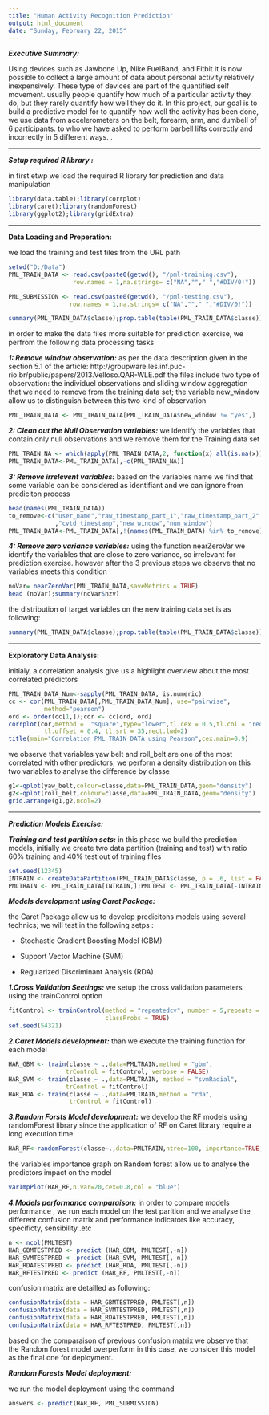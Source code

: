 ```yaml
---
title: "Human Activity Recognition Prediction"
output: html_document
date: "Sunday, February 22, 2015"
---
```


***Executive Summary:***

Using devices such as Jawbone Up, Nike FuelBand, and Fitbit it is now possible to collect a large amount of data about personal activity relatively inexpensively. These type of devices are part of the quantified self movement. usually people  quantify how much of a particular activity they do, but they rarely quantify how well they do it. In this project, our goal is to build a predictive model for to quantify how well the activity has been done, we use data from accelerometers on the belt, forearm, arm, and dumbell of 6 participants. to who we have asked to perform barbell lifts correctly and incorrectly in 5 different ways. .

---

***Setup required R library :***

in first etwp we load the required R library for prediction and data manipulation 

```r
library(data.table);library(corrplot)
library(caret);library(randomForest)
library(ggplot2);library(gridExtra)
```

---

**Data Loading and Preperation:**

we load the training and test files from the URL path

```r
setwd("D:/Data")
PML_TRAIN_DATA <- read.csv(paste0(getwd(), "/pml-training.csv"),
                  row.names = 1,na.strings= c("NA",""," ","#DIV/0!"))

PML_SUBMISSION <- read.csv(paste0(getwd(), "/pml-testing.csv"),
                 row.names = 1,na.strings= c("NA",""," ","#DIV/0!"))

summary(PML_TRAIN_DATA$classe);prop.table(table(PML_TRAIN_DATA$classe))
```

in order to make the data files more suitable for prediction exercise, we perfrom the following data processing tasks

***1: Remove window observation:***
as per the data description given in the section 5.1 of the article:
http://groupware.les.inf.puc-rio.br/public/papers/2013.Velloso.QAR-WLE.pdf
the files include two type of observation: the individuel observations and sliding window aggregation that we need to remove from the training data set; the variable new_window allow us to distinguish between this two kind of observation

```r
PML_TRAIN_DATA <- PML_TRAIN_DATA[PML_TRAIN_DATA$new_window != "yes",]
```

***2: Clean out the Null Observation variables:*** 
we identify the variables that contain only null observations and we remove them for the Training data set

```r
PML_TRAIN_NA <- which(apply(PML_TRAIN_DATA,2, function(x) all(is.na(x))))
PML_TRAIN_DATA<-PML_TRAIN_DATA[,-c(PML_TRAIN_NA)]
```

***3: Remove irrelevent variables:*** 
based on the variables name we find that some variable can be considered as identifiant and we can ignore from prediciton process
```r
head(names(PML_TRAIN_DATA))
to_remove<-c("user_name","raw_timestamp_part_1","raw_timestamp_part_2"
             ,"cvtd_timestamp","new_window","num_window")
PML_TRAIN_DATA<-PML_TRAIN_DATA[,!(names(PML_TRAIN_DATA) %in% to_remove)]
```

***4: Remove zero variance variables:***
using the function nearZeroVar we identify the variables that are close to zero variance, so irrelevant for prediction exercise. however after the 3 previous steps we observe that no variables meets this condition  
```r
noVar= nearZeroVar(PML_TRAIN_DATA,saveMetrics = TRUE)
head (noVar);summary(noVar$nzv)
```
the distribution of target variables on the new training data set is as following:
```r
summary(PML_TRAIN_DATA$classe);prop.table(table(PML_TRAIN_DATA$classe))
```

---

**Exploratory Data Analysis:**

initialy, a correlation analysis give us a highlight overview about the most correlated predictors

```r
PML_TRAIN_DATA_Num<-sapply(PML_TRAIN_DATA, is.numeric)
cc <- cor(PML_TRAIN_DATA[,PML_TRAIN_DATA_Num], use="pairwise", 
          method="pearson")
ord <- order(cc[1,]);cor <- cc[ord, ord]
corrplot(cor,method =  "square",type="lower",tl.cex = 0.5,tl.col = "red",
          tl.offset = 0.4, tl.srt = 35,rect.lwd=2)
title(main="Correlation PML_TRAIN_DATA using Pearson",cex.main=0.9)
```

we observe that variables yaw belt and roll_belt are one of the most correlated with other predictors, we perform a density distribution on this two variables to analyse the difference by classe

```r
g1<-qplot(yaw_belt,colour=classe,data=PML_TRAIN_DATA,geom="density")
g2<-qplot(roll_belt,colour=classe,data=PML_TRAIN_DATA,geom="density")
grid.arrange(g1,g2,ncol=2)
```

---

***Prediction Models Exercise:***

***Training and test partition sets:***
in this phase we build the prediction models, initially we create two data partition (training and test) with ratio 60% training and 40% test out of training files 

```r
set.seed(12345)
INTRAIN <- createDataPartition(PML_TRAIN_DATA$classe, p = .6, list = FALSE)
PMLTRAIN <- PML_TRAIN_DATA[INTRAIN,];PMLTEST <- PML_TRAIN_DATA[-INTRAIN,]
```

***Models development using Caret Package:***

the Caret Package allow us to develop predicitons models using several technics; we will test in the following setps :

- Stochastic Gradient Boosting Model (GBM)

- Support Vector Machine (SVM)

- Regularized Discriminant Analysis (RDA)

***1.Cross Validation Seetings:***
we setup the cross validation parameters using the trainControl option

```r
fitControl <- trainControl(method = "repeatedcv", number = 5,repeats = 5,
                           classProbs = TRUE)
set.seed(54321)
```
***2.Caret Models development:***
than we execute the training function for each model
```r
HAR_GBM <- train(classe ~ .,data=PMLTRAIN,method = "gbm",
                trControl = fitControl, verbose = FALSE)
HAR_SVM <- train(classe ~ .,data=PMLTRAIN, method = "svmRadial",
                trControl = fitControl)
HAR_RDA <- train(classe ~ .,data=PMLTRAIN,method = "rda", 
                 trControl = fitControl)
```

***3.Random Forsts Model development:***
we develop the RF models using randomForest library since the application of RF on Caret library require a long execution time

```r
HAR_RF<-randomForest(classe~.,data=PMLTRAIN,ntree=100, importance=TRUE,proximity=TRUE)
```

the variables importance graph on Random forest allow us to analyse the predictors impact on the model

```r
varImpPlot(HAR_RF,n.var=20,cex=0.8,col = "blue")
```

***4.Models performance comparaison:***
in order to compare models performance , we run each model on the test parition and we analyse the different confusion matrix and performance indicators like accuracy, specificty, sensibility..etc
```r
n <- ncol(PMLTEST)
HAR_GBMTESTPRED <- predict (HAR_GBM, PMLTEST[,-n])
HAR_SVMTESTPRED <- predict (HAR_SVM, PMLTEST[,-n])
HAR_RDATESTPRED <- predict (HAR_RDA, PMLTEST[,-n])
HAR_RFTESTPRED <- predict (HAR_RF, PMLTEST[,-n])
```

confusion matrix are detailled as following:

```r
confusionMatrix(data = HAR_GBMTESTPRED, PMLTEST[,n])
confusionMatrix(data = HAR_SVMTESTPRED, PMLTEST[,n])
confusionMatrix(data = HAR_RDATESTPRED, PMLTEST[,n])
confusionMatrix(data = HAR_RFTESTPRED, PMLTEST[,n])
```

based on the comparaison of previous confusion matrix we observe that the Random forest model overperform in this case, we consider this model as the final one for deployment.

***Random Forests Model deployment:***

we run the model deployment using the command

```r
answers <- predict(HAR_RF, PML_SUBMISSION)
```


